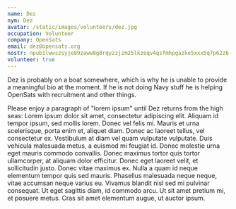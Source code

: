 ```yaml
---
name: Dez
nym: Dez
avatar: /static/images/volunteers/dez.jpg
occupation: Volunteer
company: OpenSats
email: dez@opensats.org
nostr: npub1lwwszsyje89zaww8g8rqyzzjzm25lkzeqv4qsfmhpgazke5xxx5q7p62z6
volunteer: true
---
```


Dez is probably on a boat somewhere, which is why he is unable to provide a
meaningful bio at the moment. If he is not doing Navy stuff he is helping
OpenSats with recruitment and other things.

Please enjoy a paragraph of "lorem ipsum" until Dez returns from the high seas:
Lorem ipsum dolor sit amet, consectetur adipiscing elit. Aliquam id tempor
ipsum, sed mollis lorem. Donec vel felis mi. Mauris et urna scelerisque, porta
enim et, aliquet diam. Donec ac laoreet tellus, vel consectetur ex. Vestibulum
at diam vel quam vulputate vulputate. Duis vehicula malesuada metus, a euismod
mi feugiat id. Donec molestie urna eget mauris commodo convallis. Donec maximus
tortor quis tortor ullamcorper, at aliquam dolor efficitur. Donec eget laoreet
velit, et sollicitudin justo. Donec vitae maximus ex. Nulla a quam id neque
elementum tempor quis sed mauris. Phasellus malesuada neque neque, vitae
accumsan neque varius eu. Vivamus blandit nisl sed mi pulvinar consequat. Ut
eget sagittis diam, id commodo arcu. Ut sit amet pretium mi, et posuere metus.
Cras sit amet elementum augue, ut auctor ipsum.
